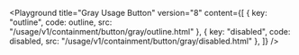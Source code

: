 

<Playground
  title="Gray Usage Button"
	version="8"
	content={[
    { key: "outline", code: outline, src: "/usage/v1/containment/button/gray/outline.html" },
    { key: "disabled", code: disabled, src: "/usage/v1/containment/button/gray/disabled.html" },
	]}
/>